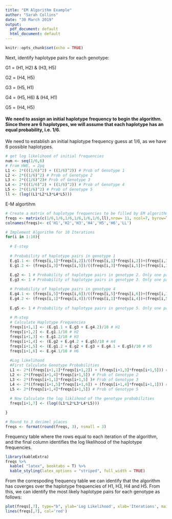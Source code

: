 ```yaml
---
title: "EM Algorithm Example"
author: "Sarah Collins"
date: "30 March 2019"
output:
  pdf_document: default
  html_document: default
---
```


```r
knitr::opts_chunk$set(echo = TRUE)
```

\begin{center}
\textbf{Use the EM algorithm to obtain a maximum likelihood estimate of the haplotypes corresponding to the following four-locus genotype data:}
\end{center}

\begin{center}
G1:    0    1    1    2  \\
G2:    1    0    2    2  \\
G3:    0    1    2    2  \\
G4:    1    1    2    2  \\
G5:    1    0    2    2  \\
\end{center}

\begin{center}
First, identify all possible haplotypes:  
\end{center}

\begin{center}
H1: 0 1 1 1 \\    
H2: 0 0 0 1 \\
H3: 0 1 0 1 \\ 
H4: 1 0 1 1 \\    
H5: 0 0 1 1 \\  
H6: 1 1 1 1 \\ 
\end{center}  


Next, identify haplotype pairs for each genotype:   


G1 = (H1, H2) & (H3, H5)
   
G2 = (H4, H5)

G3 = (H5, H1)

G4 = (H5, H6) & (H4, H1)
   
G5 = (H4, H5)



#### We need to assign an initial haplotype frequency to begin the algorithm. Since there are 6 haplotypes, we will assume that each haplotype has an equal probability, i.e. 1/6.

We need to establish an initial haplotype frequency guess at 1/6, as we have 6 possible haplotypes.
```r
# get log likelihood of initial frequencies
num <- seq(1/6,6)
# From HWE, = 2pq
L1 <- 2*(((1/6)^2) + ((1/6)^2)) # Prob of Genotype 1
L2 <- 2*((1/6)^2) # Prob of Genotype 2
L3 <- 2*((1/6)^2)# Prob of Genotype 3
L4 <- 2*(((1/6)^2) + ((1/6)^2)) # Prob of Genotype 4
L5 <- 2*((1/6)^2) # Prob of Genotype 5
ll <- (log((L1*L2*L3*L4*L5)))
```


E-M algortihm
```r
# Create a matrix of haplotype frequencies to be filled by EM algorithm
freqs <- matrix(c(1/6,1/6,1/6,1/6,1/6,1/6,ll),nrow= 11, ncol=7, byrow=TRUE)
colnames(freqs)<- c('H1','H2','H3','H4','H5','H6','LL')

# Implement Algorithm for 10 Iterations
for(i in 1:10){
  
  # E-step
  
  # Probability of haplotype pairs in genotype 1
  E.g1.1 <- (freqs[i,1]*freqs[i,2])/((freqs[i,1]*freqs[i,2])+(freqs[i,3]*freqs[i,5]))# H1 & H2
  E.g1.2 <- (freqs[i,3]*freqs[i,5])/((freqs[i,3]*freqs[i,5])+(freqs[i,1]*freqs[i,2]))# H3 & H5
  
  E.g2 <- 1 # Probability of haplotype pairs in genotype 2. Only one pair so probability = 1
  E.g3 <- 1 # Probability of haplotype pairs in genotype 3. Only one pair so probability = 1

  # Probability of haplotype pairs in genotype 4
  E.g4.1 <- (freqs[i,5]*freqs[i,6])/((freqs[i,5]*freqs[i,6])+(freqs[i,1]*freqs[i,4]))# H5 & H6
  E.g4.2 <- (freqs[i,1]*freqs[i,4])/((freqs[i,1]*freqs[i,4])+(freqs[i,5]*freqs[i,6]))# H1 & H4
  
  E.g5 <- 1 # Probability of haplotype pairs in genotype 5. Only one pair so probability = 1
   
  # M-step 
  # Calculate Haplotype Frequencies
  freqs[i+1,1] <- (E.g1.1 + E.g3 + E.g4.2)/10 # H1
  freqs[i+1,2] <- E.g1.1/10 # H2
  freqs[i+1,3] <- E.g1.2/10 # H3
  freqs[i+1,4] <- (E.g2 + E.g4.2 + E.g5)/10 # H4
  freqs[i+1,5] <- (E.g1.2 + E.g2 + E.g3 + E.g4.1 + E.g5)/10 # H5
  freqs[i+1,6] <- E.g4.1/10 # H6
  
  #Log likelihood
  #First Calculate Genotype Probabilities
  L1 <- 2*((freqs[i+1,1]*freqs[i+1,2]) + (freqs[i+1,3]*freqs[i+1,5])) # Prob of Genotype 1
  L2 <- 2*(freqs[i+1,4]*freqs[i+1,5]) # Prob of Genotype 2
  L3 <- 2*(freqs[i+1,1]*freqs[i+1,5] )# Prob of Genotype 3
  L4 <- 2*((freqs[i+1,5]*freqs[i+1,6]) + (freqs[i+1,4]*freqs[i+1,1])) # Prob of Genotype 4
  L5 <- 2*(freqs[i+1,4]*freqs[i+1,5]) # Prob of Genotype 5
  
  # Now Calculate the log liklihood of the genotype probabilities 
  freqs[i+1,7] <- (log((L1*L2*L3*L4*L5)))

}
```

```r
# Round to 3 decimel places
freqs <- format(round(freqs, 3), nsmall = 3)
```

Frequency table where the rows equal to each iteration of the algorithm, and the final column identifies the log likelihood of the haplotype frequencies. 

```r
library(kableExtra)
freqs %>%
  kable( "latex", booktabs = T) %>% 
  kable_styling(latex_options = "striped", full_width = TRUE)
```

From the correspoding frequency table we can identify that the algorithm has coverges over the haplotype frequencies of H1, H3, H4 and H5. From this, we can identify the most likely haplotype pairs for each genotype as follows: 

\textbf{G1 = (H3, H5):} 
\begin{center}
H3: 0 1 0 1 \\ 
H5: 0 0 1 1 \\  
\end{center}

\textbf{G2 = (H4, H5):} 
\begin{center}
H4: 1 0 1 1 \\ 
H5: 0 0 1 1 \\  
\end{center}

\textbf{G3 = (H1, H5):} 
\begin{center}
H1: 0 1 1 1\\ 
H5: 0 0 1 1 \\  
\end{center}

\textbf{G4 = (H1, H4):} 
\begin{center}
H1: 0 1 1 1\\ 
H4: 1 0 1 1 \\  
\end{center}

\textbf{G5 = (H4, H5):} 
\begin{center}
H4: 1 0 1 1 \\ 
H5: 0 0 1 1 \\  
\end{center}

```r
plot(freqs[,7], type="b", ylab='Log Likelihood', xlab='Iterations', main='Log Likelihood Convergence')
lines(freqs[,7], col='red')
```

